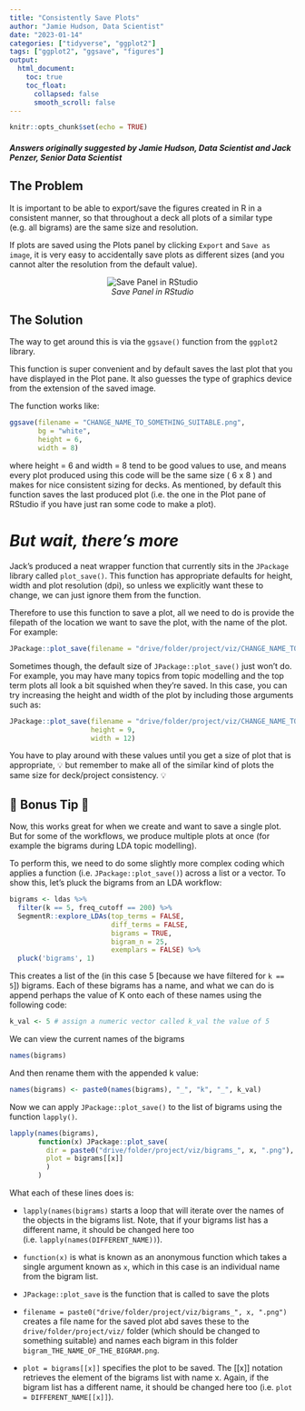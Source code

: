 ```yaml
---
title: "Consistently Save Plots"
author: "Jamie Hudson, Data Scientist"
date: "2023-01-14"
categories: ["tidyverse", "ggplot2"]
tags: ["ggplot2", "ggsave", "figures"]
output:
  html_document:
    toc: true
    toc_float:
      collapsed: false
      smooth_scroll: false
---
```


```r
knitr::opts_chunk$set(echo = TRUE)
```

#### *Answers originally suggested by Jamie Hudson, Data Scientist and Jack Penzer, Senior Data Scientist*

## The Problem

It is important to be able to export/save the figures created in R in a consistent manner, so that throughout a deck all plots of a similar type (e.g. all bigrams) are the same size and resolution.

If plots are saved using the Plots panel by clicking `Export` and `Save as image`, it is very easy to accidentally save plots as different sizes (and you cannot alter the resolution from the default value).

<center>

![*Save Panel in RStudio*](../img/save_panel.png)

</center>

## The Solution

The way to get around this is via the `ggsave()` function from the `ggplot2` library.

This function is super convenient and by default saves the last plot that you have displayed in the Plot pane. It also guesses the type of graphics device from the extension of the saved image. 

The function works like:

```r
ggsave(filename = "CHANGE_NAME_TO_SOMETHING_SUITABLE.png",      
       bg = "white",
       height = 6,
       width = 8)
```

where height = 6 and width = 8 tend to be good values to use, and means every plot produced using this code will be the same size ( 6 x 8 ) and makes for nice consistent sizing for decks. As mentioned, by default this function saves the last produced plot (i.e. the one in the Plot pane of RStudio if you have just ran some code to make a plot).
 
# *But wait, there's more*

Jack's produced a neat wrapper function that currently sits in the `JPackage` library called `plot_save()`. This function has appropriate defaults for height, width and plot resolution (dpi), so unless we explicitly want these to change, we can just ignore them from the function.

Therefore to use this function to save a plot, all we need to do is provide the filepath of the location we want to save the plot, with the name of the plot. For example:

```r
JPackage::plot_save(filename = "drive/folder/project/viz/CHANGE_NAME_TO_SOMETHING_SUITABLE.png")
```

Sometimes though, the default size of `JPackage::plot_save()` just won't do. For example, you may have many topics from topic modelling and the top term plots all look a bit squished when they're saved. In this case, you can try increasing the height and width of the plot by including those arguments such as:

```r
JPackage::plot_save(filename = "drive/folder/project/viz/CHANGE_NAME_TO_SOMETHING_SUITABLE.png",
                    height = 9,
                    width = 12)
```

You have to play around with these values until you get a size of plot that is appropriate, 💡 but remember to make all of the similar kind of plots the same size for deck/project consistency. 💡

## 🎁 Bonus Tip 🎁

Now, this works great for when we create and want to save a single plot. But for some of the workflows, we produce multiple plots at once (for example the bigrams during LDA topic modelling).

To perform this, we need to do some slightly more complex coding which applies a function (i.e. `JPackage::plot_save()`) across a list or a vector. To show this, let's pluck the bigrams from an LDA workflow:

```r
bigrams <- ldas %>%
  filter(k == 5, freq_cutoff == 200) %>% 
  SegmentR::explore_LDAs(top_terms = FALSE,
                         diff_terms = FALSE,
                         bigrams = TRUE,
                         bigram_n = 25,
                         exemplars = FALSE) %>%
  pluck('bigrams', 1)
```

This creates a list of the (in this case 5 [because we have filtered for `k == 5`]) bigrams. Each of these bigrams has a name, and what we can do is append perhaps the value of K onto each of these names using the following code:

```r
k_val <- 5 # assign a numeric vector called k_val the value of 5
```

We can view the current names of the bigrams
```r
names(bigrams)
```

And then rename them with the appended k value:

```r
names(bigrams) <- paste0(names(bigrams), "_", "k", "_", k_val) 
```

Now we can apply `JPackage::plot_save()` to the list of bigrams using the function `lapply()`. 
```r
lapply(names(bigrams),
       function(x) JPackage::plot_save(
         dir = paste0("drive/folder/project/viz/bigrams_", x, ".png"), 
         plot = bigrams[[x]]
         )
       )
```

What each of these lines does is:

- `lapply(names(bigrams)` starts a loop that will iterate over the names of the objects in the bigrams list. Note, that if your bigrams list has a different name, it should be changed here too (i.e. `lapply(names(DIFFERENT_NAME))`).

- `function(x)` is what is known as an anonymous function which takes a single argument known as `x`, which in this case is an individual name from the bigram list.

- `JPackage::plot_save` is the function that is called to save the plots

- `filename = paste0("drive/folder/project/viz/bigrams_", x, ".png")` creates a file name for the saved plot abd saves these to the `drive/folder/project/viz/` folder (which should be changed to something suitable) and names each bigram in this folder `bigram_THE_NAME_OF_THE_BIGRAM.png`.

- `plot = bigrams[[x]]` specifies the plot to be saved. The [[x]] notation retrieves the element of the bigrams list with name x. Again, if the bigram list has a different name, it should be changed here too (i.e. `plot = DIFFERENT_NAME[[x]]`).


